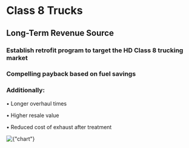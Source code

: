 # Class 8 Trucks

## Long-Term Revenue Source

### Establish retrofit program to target the HD Class 8 trucking market

### Compelling payback based on fuel savings

### Additionally:

• Longer overhaul times

• Higher resale value

• Reduced cost of exhaust after treatment



<div className={"nx-w-full nx-flex nx-justify-center nx-pt-12"}>
    <Image
        priority
        src={chart}
        alt={"chart"}
    />
</div>